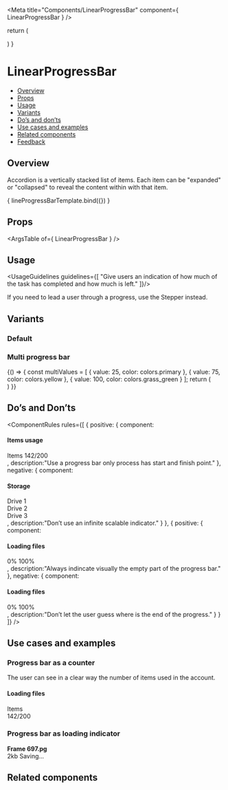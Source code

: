 
<Meta
  title="Components/LinearProgressBar"
  component={ LinearProgressBar }
/>
<!--- Component template -->

  return (
    <div className="linear-progress-bar_small-wrapper">
      <LinearProgressBar value={args.value} size={args.size} />
    </div>
  )
} 

<!--- Component documentation -->

# LinearProgressBar
- [Overview](#overview)
- [Props](#props)
- [Usage](#usage)
- [Variants](#variants)
- [Do’s and don’ts](#dos-and-donts)
- [Use cases and examples](#use-cases-and-examples)
- [Related components](#related-components)
- [Feedback](#feedback)

## Overview
Accordion is a vertically stacked list of items. Each item can be "expanded" or "collapsed" to reveal the content within with that item.

<Canvas>
  <Story name="Overview"
         args={ {value: 20, size: LinearProgressBar.sizes.LARGE} }>
    { lineProgressBarTemplate.bind({}) }
  </Story>
</Canvas>

## Props
<ArgsTable of={ LinearProgressBar } />

## Usage
<UsageGuidelines guidelines={[
  "Give users an indication of how much of the task has completed and how much is left."
]}/>

<Tip>If you need to lead a user through a progress, use the <Link href="/?path=/docs/components-steps--overview" size={Link.sizes.SMALL} withoutSpacing>Stepper</Link> instead.</Tip>

## Variants
### Default
<Canvas>
  <Story name="Default">
    <div className="linear-progress-bar_small-wrapper">
      <LinearProgressBar value={20} size={LinearProgressBar.sizes.LARGE} />
    </div>
  </Story>
</Canvas>

### Multi progress bar
<Canvas>
  <Story name="Multi progress bar">
    {() => {
      const multiValues = [
        { value: 25, color: colors.primary },
        { value: 75, color: colors.yellow },
        { value: 100, color: colors.grass_green }
      ];
      return (
        <div className="linear-progress-bar_big-wrapper">
          <LinearProgressBar 
            value={25}
            size={LinearProgressBar.sizes.LARGE}
            indicateProgress
            multi
            multiValues={multiValues}
          />
        </div>
      )
    }}
  </Story>
</Canvas>

## Do’s and Don’ts
<ComponentRules
  rules={[
    {
      positive: {
        component:
          <DialogContentContainer className="linear-progress-bar_dialog-wrapper">
            <h4>Items usage</h4>
            <div className="linear-progress-bar_inline-wrapper">
              <span>Items</span>
              <span>142/200</span>
            </div>
            <LinearProgressBar value={71} />
          </DialogContentContainer>,
        description:"Use a progress bar only process has start and finish point."
      },
      negative: {
        component:
          <DialogContentContainer className="linear-progress-bar_dialog-wrapper">
            <h4>Storage</h4>
            <div>
              <div className="linear-progress-bar_row-wrapper"><div className="linear-progress-bar_title">Drive 1</div><LinearProgressBar value={88} /></div>
              <div className="linear-progress-bar_row-wrapper"><div className="linear-progress-bar_title">Drive 2</div><LinearProgressBar value={88} /></div>
              <div className="linear-progress-bar_row-wrapper"><div className="linear-progress-bar_title">Drive 3</div><LinearProgressBar value={88} /></div>
            </div>
          </DialogContentContainer>,
        description:"Don’t use an infinite scalable indicator."
      }
    },
    {
      positive: {
        component:
          <DialogContentContainer className="linear-progress-bar_dialog-wrapper">
            <h4>Loading files</h4>
            <div className="linear-progress-bar_inline-wrapper">
              <span>0%</span>
              <span>100%</span>
            </div>
            <LinearProgressBar value={50} />
          </DialogContentContainer>,
        description:"Always indincate visually the empty part of the progress bar."
      },
      negative: {
        component:
          <DialogContentContainer className="linear-progress-bar_dialog-wrapper">
            <h4>Loading files</h4>
            <div className="linear-progress-bar_inline-wrapper">
              <span>0%</span>
              <span>100%</span>
            </div>
            <LinearProgressBar className="linear-progress-bar_without-bg" value={50} />
          </DialogContentContainer>,
        description:"Don’t let the user guess where is the end of the progress."
      }
    }
  ]}
/>

## Use cases and examples
### Progress bar as a counter
The user can see in a clear way the number of items used in the account.
<Canvas>
  <Story name="Progress bar as a counter">
    <div className="linear-progress-bar_box">
      <h4>Loading files</h4>
      <div className="linear-progress-bar_inline-wrapper">
        <div className="linear-progress-bar_icon-wrapper">Items<Icon icon={Info} /></div>
        <span>142/200</span>
      </div>
      <LinearProgressBar 
        value={71} 
        size={LinearProgressBar.sizes.LARGE} 
        barStyle={LinearProgressBar.styles.POSITIVE} 
      />
    </div>
  </Story>
</Canvas>

### Progress bar as loading indicator
<Canvas>
  <Story name="Progress bar as loading indicator">
    <div className="linear-progress-bar_box-wrapper">
      <div className="linear-progress-bar_row">
        <div className="linear-progress-bar_img" />
        <div className="linear-progress-bar_aside">
          <b>Frame 697.pg</b>
          <BreadcrumbsBar className="linear-progress-bar_breadcrumbs">
            <BreadcrumbItem text="Hadas Test" />
            <BreadcrumbItem text="Activity 6" />
          </BreadcrumbsBar>
          <div className="linear-progress-bar_inline-wrapper">
            <span>2kb</span>
            <span>Saving...</span>
          </div>
        </div>
      </div>
      <LinearProgressBar 
        value={71} 
      />
    </div>
  </Story>
</Canvas>

## Related components
<RelatedComponents componentsNames={[TOOLTIP,BREADCRUBMS,CHIP]} />
